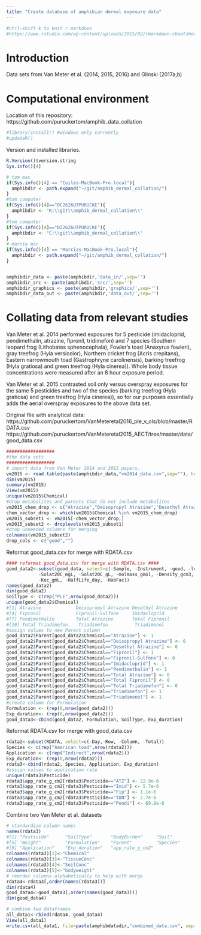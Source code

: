 ```yaml
---
title: "Create database of amphibian dermal exposure data"
---
```


```r
#ctrl-shift k to knit r markdown
#https://www.rstudio.com/wp-content/uploads/2015/02/rmarkdown-cheatsheet.pdf
```

Introduction
========================================================
Data sets from Van Meter et al. (2014, 2015, 2016) and Glinski (2017a,b)

Computational environment
========================================================
Location of this repository: 
https://github.com/puruckertom/amphib_data_collation

```r
#library(installr) #windows only currently
#updateR()
```
Version and installed libraries.
```r
R.Version()$version.string
Sys.info()[4]
```

```r
# tom mac
if(Sys.info()[4] == "Coiles-MacBook-Pro.local"){
  amphibdir <- path.expand("~/git/amphib_dermal_collation/")
}
#tom computer
if(Sys.info()[4]=="DC2626UTPURUCKE"){
  amphibdir <- "K:\\git\\amphib_dermal_collation\\"
}
#tom computer
if(Sys.info()[4]=="DZ2626UTPURUCKE"){
  amphibdir <- "C:\\git\\amphib_dermal_collation\\"
}
# marcia mac
if(Sys.info()[4] == "Marcias-MacBook-Pro.local"){
  amphibdir <- path.expand("~/git/amphib_dermal_collation/")
}


amphibdir_data <- paste(amphibdir,'data_in/',sep='')
amphibdir_src <- paste(amphibdir,'src/',sep='')
amphibdir_graphics <- paste(amphibdir,'graphics/',sep='')
amphibdir_data_out <- paste(amphibdir,'data_out/',sep='')
```

Collating data from relevant studies
========================================================
Van Meter et al. 2014 performed exposures for 5 pesticide (imidacloprid, pendimethalin, atrazine, fipronil, tridimefon) and 7 species (Southern leopard frog (Lithobates sphenocephala), Fowler's toad (Anaxyrus fowleri), gray treefrog (Hyla versicolor), Northern cricket frog (Acris crepitans), Eastern narrowmouth toad (Gastrophryne carolinensis), barking treefrog (Hyla gratiosa) and green treefrog (Hyla cinerea)). Whole body tissue concentrations were measured after an 8 hour exposure period.

Van Meter et al. 2015 contrasted soil only versus overspray exposures for the same 5 pesticides and two of the species (barking treefrog (Hyla gratiosa) and green treefrog (Hyla cinerea)), so for our purposes essentially adds the aerial overspray exposures to the above data set.

Original file with analytical data: 
https://github.com/puruckertom/VanMeteretal2016_ple_v_ols/blob/master/RDATA.csv
https://github.com/puruckertom/VanMeteretal2015_AECT/tree/master/data/good_data.csv

```r
##################
#the data sets
##################
# import data from Van Meter 2014 and 2015 papers.
vm2015 <- read.table(paste(amphibdir_data,"vm2014_data.csv",sep=""), header = TRUE, sep = ",")
dim(vm2015)
summary(vm2015)
View(vm2015)
unique(vm2015$Chemical)
#drop metabolites and parents that do not include metabolites
vm2015_chem_drop <- c("Atrazine","Deisopropyl Atrazine","Desethyl Atrazine","Fipronil","Fipronil-Sulfone","Triadimefon","Triadimenol")
chem_vector_drop <- which(vm2015$Chemical %in% vm2015_chem_drop)
vm2015_subset1 <- vm2015[-chem_vector_drop,]
vm2015_subset2 <- droplevels(vm2015_subset1)
#drop unneeded columns for merging
colnames(vm2015_subset2)
drop_cols <- c("good","")
```

Reformat good_data.csv for merge with RDATA.csv
```r


#### reformat good_data.csv for merge with RDATA.csv #### 
good_data2<-subset(good_data, select=c(-Sample, -Instrument, -good, -logKow, -BCF, -initialweight, 
            -Solat20C_mgL, -Solat20C_gL, -molmass_gmol, -Density_gcm3,-AppFactor, -SA_cm2, -VapPrs_mPa,
            -Koc_gmL, -HalfLife_day, -HabFac)) 
names(good_data2)
dim(good_data2)
SoilType <- c(rep("PLE",nrow(good_data2)))
unique(good_data2$Chemical)
#[1] Atrazine             Deisopropyl Atrazine Desethyl Atrazine   
#[4] Fipronil             Fipronil-Sulfone     Imidacloprid        
#[7] Pendimethalin        Total Atrazine       Total Fipronil      
#[10] Total Triadimefon    Triadimefon          Triadimenol      
#assign values to new Parent column
good_data2$Parent[good_data2$Chemical=="Atrazine"] <- 1
good_data2$Parent[good_data2$Chemical=="Deisopropyl Atrazine"] <- 0
good_data2$Parent[good_data2$Chemical=="Desethyl Atrazine"] <- 0
good_data2$Parent[good_data2$Chemical=="Fipronil"] <- 1
good_data2$Parent[good_data2$Chemical=="Fipronil-Sulfone"] <- 0
good_data2$Parent[good_data2$Chemical=="Imidacloprid"] <- 1
good_data2$Parent[good_data2$Chemical=="Pendimethalin"] <- 1
good_data2$Parent[good_data2$Chemical=="Total Atrazine"] <- 0
good_data2$Parent[good_data2$Chemical=="Total Fipronil"] <- 0
good_data2$Parent[good_data2$Chemical=="Total Triadimefon"] <- 0
good_data2$Parent[good_data2$Chemical=="Triadimefon"] <- 1
good_data2$Parent[good_data2$Chemical=="Triadimenol"] <- 1
#create column for Formulation
Formulation <- (rep(0,nrow(good_data2)))
Exp_duration<- (rep(8,nrow(good_data2)))
good_data3<-cbind(good_data2, Formulation, SoilType, Exp_duration)

```

Reformat RDATA.csv for merge with good_data.csv
```r
rdata2<-subset(RDATA, select=c(-Day,-Row, -Column, -Total))
Species <- c(rep("American toad",nrow(rdata2)))
Application <- c(rep("Indirect",nrow(rdata2)))
Exp_duration<- (rep(8,nrow(rdata2)))
rdata3<-cbind(rdata2, Species, Application, Exp_duration)
#assign values to application rate
unique(rdata3$Pesticide)
rdata3$app_rate_g_cm2[rdata3$Pesticide=="ATZ"] <- 22.9e-6
rdata3$app_rate_g_cm2[rdata3$Pesticide=="Imid"] <- 5.7e-6
rdata3$app_rate_g_cm2[rdata3$Pesticide=="Fip"] <- 1.1e-6
rdata3$app_rate_g_cm2[rdata3$Pesticide=="TDN"] <- 2.7e-6
rdata3$app_rate_g_cm2[rdata3$Pesticide=="Pendi"] <- 69.8e-6
```

Combine two Van Meter et al. datasets
```r
# standardize column names
names(rdata3)
#[1] "Pesticide"      "SoilType"       "BodyBurden"     "Soil"          
#[5] "Weight"         "Formulation"    "Parent"         "Species"       
#[9] "Application"    "Exp_duration"   "app_rate_g_cm2"
colnames(rdata3)[1]<-"Chemical"
colnames(rdata3)[3]<-"TissueConc"
colnames(rdata3)[4]<-"SoilConc"
colnames(rdata3)[5]<-"bodyweight"
# reorder columns alphabetically to help with merge
rdata4<-rdata3[,order(names(rdata3))]
dim(rdata4)
good_data4<-good_data3[,order(names(good_data3))]
dim(good_data4)

# combine two dataframes
all_data1<-rbind(rdata4, good_data4)
View(all_data1)
write.csv(all_data1, file=paste(amphibdatadir,"combined_data.csv", sep=""))
```